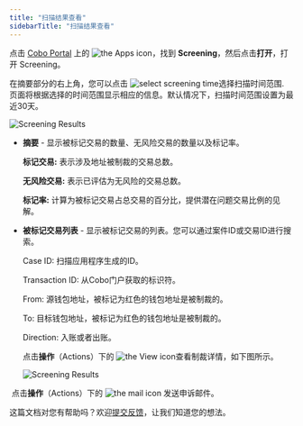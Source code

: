 ```yaml
---
title: "扫描结果查看"
sidebarTitle: "扫描结果查看"
---
```

点击 [Cobo Portal](https://portal.cobo.com/login) 上的 <img src="/en/images/common/icon_apps.svg" className="icon" alt="the Apps icon"/>，找到 **Screening**，然后点击**打开**，打开 Screening。

在摘要部分的右上角，您可以点击 <img src="./images/screeningtime.png"  className="button" alt="select screening time" />选择扫描时间范围. 页面将根据选择的时间范围显示相应的信息。默认情况下，扫描时间范围设置为最近30天。

<img src="./images/screeningresult.png" className="screenshot_full_screen" alt="Screening Results"/>

- **摘要** - 显示被标记交易的数量、无风险交易的数量以及标记率。

  **标记交易:** 表示涉及地址被制裁的交易总数。

  **无风险交易:** 表示已评估为无风险的交易总数。

  **标记率:** 计算为被标记交易占总交易的百分比，提供潜在问题交易比例的见解。

- **被标记交易列表** - 显示被标记交易的列表。您可以通过案件ID或交易ID进行搜索。

  Case ID: 扫描应用程序生成的ID。

  Transaction ID:  从Cobo门户获取的标识符。

  From: 源钱包地址，被标记为红色的钱包地址是被制裁的。

  To: 目标钱包地址，被标记为红色的钱包地址是被制裁的。

  Direction: 入账或者出账。

  点击**操作**（Actions）下的 <img src="./images/icon_view.png" className="icon" alt="the View icon" />查看制裁详情，如下图所示。

  <img src="./images/sanctiondetail.png" className="screenshot_full_screen" alt="Screening Results"/>

​        点击**操作**（Actions）下的 <img src="./images/icon_mail.png" className="icon" alt="the mail icon"  /> 发送申诉邮件。

<Tip>这篇文档对您有帮助吗？欢迎[提交反馈](https://forms.zohopublic.com/cobo/form/DocumentFeedbackForm/formperma/QvLOhxJv1_JMsJ-1dleZ8Itb_7rzN-LtgvsDdxosoVI?referrername=manuals)，让我们知道您的想法。</Tip>